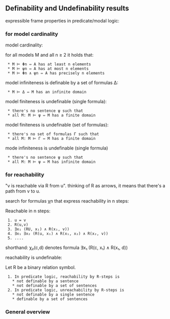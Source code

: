 == Definability and Undefinability results ==
expressible frame properties in predicate/modal logic:

{{file:img/expressible-frame-properties.png|Expressible frame properties}}

=== for model cardinality ===
model cardinality:

{{file:img/model-cardinality-definition.png|Model cardinality definition}}


for all models M and all n ≥ 2 it holds that:
  * M ⊨ Φn ⇔ A has at least n elements
  * M ⊨ ψn ⇔ A has at most n elements
  * M ⊨ Φn ∧ ψn ⇔ A has precisely n elements

model infiniteness is definable by a set of formulas Δ:
  * M ⊨ Δ ⇔ M has an infinite domain

model finiteness is undefinable (single formula):
  * there's no sentence ψ such that
  * all M: M ⊨ ψ ⇔ M has a finite domain

model finiteness is undefinable (set of formulas):
  * there's no set of formulas Γ such that
  * all M: M ⊨ Γ ⇔ M has a finite domain

mode infiniteness is undefinable (single formula)
  * there's no sentence ψ such that
  * all M: M ⊨ ψ ⇔ M has infinite domain

=== for reachability ===
"v is reachable via R from u". thinking of R as arrows, it means that there's a path from v to u.

search for formulas χn that express reachability in n steps:

Reachable in n steps:
  1. u = v
  2. R(u,v)
  3. ∃x₁ (RU, x₁) ∧ R(x₁, v))
  4. ∃x₁ ∃x₂ (R(u, x₁) ∧ R(x₁, x₂) ∧ R(x₂, v))
  5. ....

shorthand: χ₂(c,d) denotes formula ∃x₁ (R(c, x₁) ∧ R(x₁, d))

{{file:img/theorem-for-reachability.png|Theorem for reachability}}

reachability is undefinable:

{{file:img/reachability-is-undefinable.png|Reachability is undefinable}}


Let R be a binary relation symbol.
  1. In predicate logic, reachability by R-steps is
    * not definable by a sentence
    * not definable by a set of sentences
  2. In predicate logic, unreachability by R-steps is
    * not definable by a single sentence
    * definable by a set of sentences

=== General overview ===
{{file:img/undefinability-results-overview.png|Undefinability results overview}}

